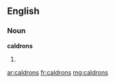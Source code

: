==English==
===Noun===
'''caldrons'''
# {{alternative plural of|[[caldron]]|[[cauldrons]]}}

[[ar:caldrons]]
[[fr:caldrons]]
[[mg:caldrons]]